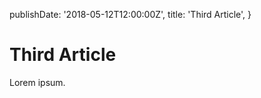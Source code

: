   publishDate: '2018-05-12T12:00:00Z',
  title: 'Third Article',
}

Third Article
=============

Lorem ipsum.
